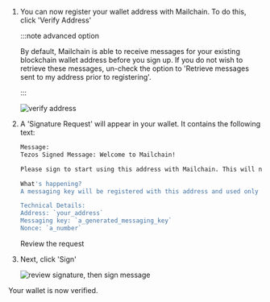 1.  You can now register your wallet address with Mailchain.
    To do this, click 'Verify Address'

    :::note advanced option

    By default, Mailchain is able to receive messages for your existing blockchain wallet address before you sign up. If you do not wish to retrieve these messages, un-check the option to 'Retrieve messages sent to my address prior to registering'.

    :::

    <img
    	className="guides-image"
    	alt="verify address"
    	src="/img/user/guides/getting-started/img-register-a-wallet/verify-address-tezos.png"
    />

1.  A 'Signature Request' will appear in your wallet. It contains the following text:

    ```bash
    Message:
    Tezos Signed Message: Welcome to Mailchain!

    Please sign to start using this address with Mailchain. This will not trigger a blockchain transaction or cost any gas fees.

    What's happening?
    A messaging key will be registered with this address and used only for messaging. It will replace any existing registered messaging keys.

    Technical Details:
    Address: `your_address`
    Messaging key: `a_generated_messaging_key`
    Nonce: `a_number`
    ```

    Review the request

1.  Next, click 'Sign'

    <img
    	className="guides-image"
    	alt="review signature, then sign message"
    	src="/img/user/guides/getting-started/img-register-a-wallet/review-then-sign-tezos.png"
    />

Your wallet is now verified.
